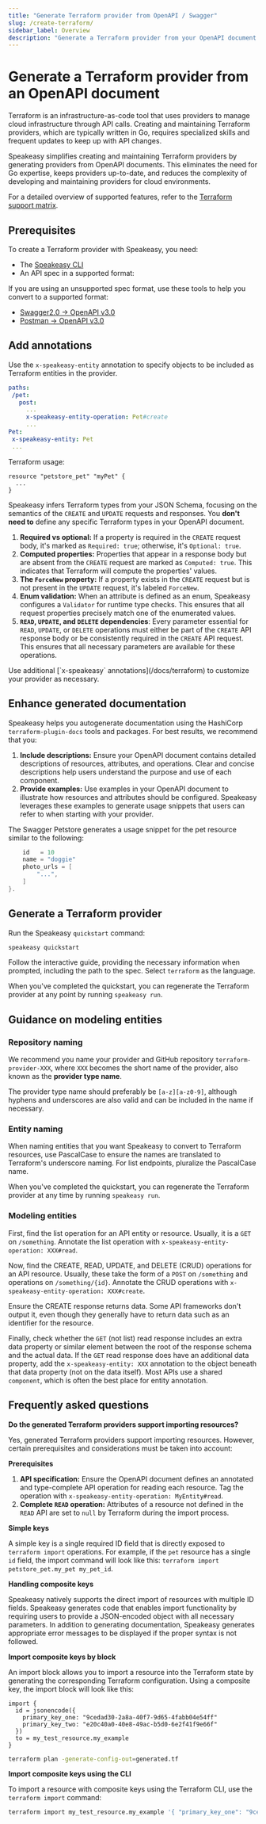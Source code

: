 ```yaml
---
title: "Generate Terraform provider from OpenAPI / Swagger"
slug: /create-terraform/
sidebar_label: Overview
description: "Generate a Terraform provider from your OpenAPI document."
---
```



# Generate a Terraform provider from an OpenAPI document

Terraform is an infrastructure-as-code tool that uses providers to manage cloud infrastructure through API calls. Creating and maintaining Terraform providers, which are typically written in Go, requires specialized skills and frequent updates to keep up with API changes.

Speakeasy simplifies creating and maintaining Terraform providers by generating providers from OpenAPI documents. This eliminates the need for Go expertise, keeps providers up-to-date, and reduces the complexity of developing and maintaining providers for cloud environments.

For a detailed overview of supported features, refer to the [Terraform support matrix](/docs/supported/terraform).

## Prerequisites

To create a Terraform provider with Speakeasy, you need:

- The [Speakeasy CLI](/docs/speakeasy-reference/cli/getting-started)
- An API spec in a supported format:

<Table 
  data={[
    { format: "OpenAPI 3.0", supported: "✅" },
    { format: "OpenAPI 3.1", supported: "✅" },
    { format: "JSON Schema", supported: "✅" },
    { format: "Postman Collection", supported: "🔜" }
  ]}
  columns={[
    { key: "format", header: "Spec format" },
    { key: "supported", header: "Supported" }
  ]}
/>

<Callout title="Tip" >
If you are using an unsupported spec format, use these tools to help you convert to a supported format:

- [Swagger2.0 -> OpenAPI v3.0](https://github.com/swagger-api/swagger-converter)
- [Postman -> OpenAPI v3.0](https://kevinswiber.github.io/postman2openapi/)
</Callout>

## Add annotations

Use the `x-speakeasy-entity` annotation to specify objects to be included as Terraform entities in the provider.
  
```yaml
paths:
 /pet:
   post:
     ...
     x-speakeasy-entity-operation: Pet#create
     ...
Pet:
 x-speakeasy-entity: Pet
 ...
```

Terraform usage:

```HCL
resource "petstore_pet" "myPet" {
  ...
}
```

Speakeasy infers Terraform types from your JSON Schema, focusing on the semantics of the `CREATE` and `UPDATE` requests and responses. You **don't need to** define any specific Terraform types in your OpenAPI document.

1. **Required vs optional:** If a property is required in the `CREATE` request body, it's marked as `Required: true`; otherwise, it's `Optional: true`.
2. **Computed properties:** Properties that appear in a response body but are absent from the `CREATE` request are marked as `Computed: true`. This indicates that Terraform will compute the properties' values.
3. **The `ForceNew` property:** If a property exists in the `CREATE` request but is not present in the `UPDATE` request, it's labeled `ForceNew`.
4. **Enum validation:** When an attribute is defined as an enum, Speakeasy configures a `Validator` for runtime type checks. This ensures that all request properties precisely match one of the enumerated values.
5. **`READ`, `UPDATE`, and `DELETE` dependencies**: Every parameter essential for `READ`, `UPDATE`, or `DELETE` operations must either be part of the `CREATE` API response body or be consistently required in the `CREATE` API request. This ensures that all necessary parameters are available for these operations.

<Callout title="Tip" >
  Use additional [`x-speakeasy` annotations](/docs/terraform) to
  customize your provider as necessary.
</Callout>

## Enhance generated documentation

Speakeasy helps you autogenerate documentation using the HashiCorp `terraform-plugin-docs` tools and packages. For best results, we recommend that you:

1. **Include descriptions:** Ensure your OpenAPI document contains detailed descriptions of resources, attributes, and operations. Clear and concise descriptions help users understand the purpose and use of each component.
2. **Provide examples:** Use examples in your OpenAPI document to illustrate how resources and attributes should be configured. Speakeasy leverages these examples to generate usage snippets that users can refer to when starting with your provider.


The Swagger Petstore generates a usage snippet for the pet resource similar to the following:

```go "petstore_pet" "my_pet" {
    id   = 10
    name = "doggie"
    photo_urls = [
        "...",
    ]
}.
```

## Generate a Terraform provider

Run the Speakeasy `quickstart` command:

```bash
speakeasy quickstart
```

Follow the interactive guide, providing the necessary information when prompted, including the path to the spec. Select `terraform` as the language. 

When you've completed the quickstart, you can regenerate the Terraform provider at any point by running `speakeasy run`.

## Guidance on modeling entities

### Repository naming

We recommend you name your provider and GitHub repository `terraform-provider-XXX`, where `XXX` becomes the short name of the provider, also known as the **provider type name**.

The provider type name should preferably be `[a-z][a-z0-9]`, although hyphens and underscores are also valid and can be included in the name if necessary.

### Entity naming

When naming entities that you want Speakeasy to convert to Terraform resources, use PascalCase to ensure the names are translated to Terraform's underscore naming. For list endpoints, pluralize the PascalCase name.

When you've completed the quickstart, you can regenerate the Terraform provider at any time by running `speakeasy run`.

### Modeling entities

First, find the list operation for an API entity or resource. Usually, it is a `GET` on `/something`. Annotate the list operation with `x-speakeasy-entity-operation: XXX#read`.

Now, find the CREATE, READ, UPDATE, and DELETE (CRUD) operations for an API resource. Usually, these take the form of a `POST` on `/something` and operations on `/something/{id}`. Annotate the CRUD operations with `x-speakeasy-entity-operation: XXX#create`.


Ensure the CREATE response returns data. Some API frameworks don't output it, even though they generally have to return data such as an identifier for the resource.

Finally, check whether the `GET` (not list) read response includes an extra data property or similar element between the root of the response schema and the actual data. If the `GET` read response does have an additional data property, add the `x-speakeasy-entity: XXX` annotation to the object beneath that data property (not on the data itself). Most APIs use a shared `component`, which is often the best place for entity annotation.

## Frequently asked questions

**Do the generated Terraform providers support importing resources?**

Yes, generated Terraform providers support importing resources. However, certain prerequisites and considerations must be taken into account:

**Prerequisites**

1. **API specification:** Ensure the OpenAPI document defines an annotated and type-complete API operation for reading each resource. Tag the operation with `x-speakeasy-entity-operation: MyEntity#read`.
2. **Complete `READ` operation:** Attributes of a resource not defined in the `READ` API are set to `null` by Terraform during the import process.

**Simple keys**

A simple key is a single required ID field that is directly exposed to `terraform import` operations. For example, if the `pet` resource has a single `id` field, the import command will look like this: `terraform import petstore_pet.my_pet my_pet_id`.

**Handling composite keys**

Speakeasy natively supports the direct import of resources with multiple ID fields. Speakeasy generates code that enables import functionality by requiring users to provide a JSON-encoded object with all necessary parameters. In addition to generating documentation, Speakeasy generates appropriate error messages to be displayed if the proper syntax is not followed.

**Import composite keys by block**

An import block allows you to import a resource into the Terraform state by generating the corresponding Terraform configuration. Using a composite key, the import block will look like this:

```hcl test.tf
import {
  id = jsonencode({
    primary_key_one: "9cedad30-2a8a-40f7-9d65-4fabb04e54ff"
    primary_key_two: "e20c40a0-40e8-49ac-b5d0-6e2f41f9e66f"
  })
  to = my_test_resource.my_example
}
```

```bash
terraform plan -generate-config-out=generated.tf
```
**Import composite keys using the CLI**

To import a resource with composite keys using the Terraform CLI, use the `terraform import` command:

```bash
terraform import my_test_resource.my_example '{ "primary_key_one": "9cedad30-2a8a-40f7-9d65-4fabb04e54ff", "primary_key_two": "e20c40a0-40e8-49ac-b5d0-6e2f41f9e66f" }'
```
